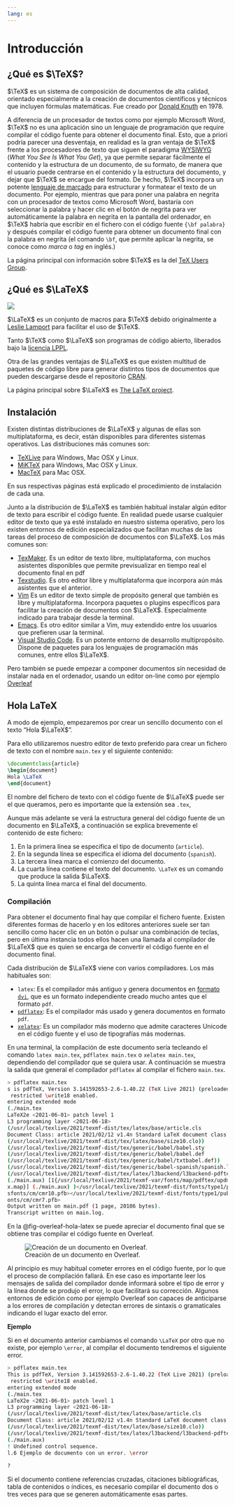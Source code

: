 ```yaml
---
lang: es
---
```


# Introducción 

## ¿Qué es $\TeX$?

$\TeX$ es un sistema de composición de documentos de alta calidad, orientado especialmente a la creación de documentos científicos y técnicos que incluyen fórmulas matemáticas. Fue creado por [Donald Knuth](https://es.wikipedia.org/wiki/Donald_Knuth) en 1978.

A diferencia de un procesador de textos como por ejemplo Microsoft Word, $\TeX$ no es una aplicación sino un lenguaje de programación que require compilar el código fuente para obtener el documento final. Esto, que a priori podría parecer una desventaja, en realidad es la gran ventaja de $\TeX$ frente a los procesadores de texto que siguen el paradigma [WYSIWYG](https://es.wikipedia.org/wiki/WYSIWYG) (_What You See Is What You Get_), ya que permite separar fácilmente el contenido y la estructura de un documento, de su formato, de manera que el usuario puede centrarse en el contenido y la estructura del documento, y dejar que $\TeX$ se encargue del formato. De hecho, $\TeX$ incorpora un potente [lenguaje de marcado](https://es.wikipedia.org/wiki/Lenguaje_de_marcado) para estructurar y formatear el texto de un documento. Por ejemplo, mientras que para poner una palabra en negrita con un procesador de textos como Microsoft Word, bastaría con seleccionar la palabra y hacer clic en el botón de negrita para ver automáticamente la palabra en negrita en la pantalla del ordenador, en $\TeX$ habría que escribir en el fichero con el código fuente `{\bf palabra}` y después compilar el código fuente para obtener un documento final con la palabra en negrita (el comando `\bf`, que permite aplicar la negrita, se conoce como _marca_ o _tag_ en inglés.)

La página principal con información sobre $\TeX$ es la del [TeX Users Group](https://www.tug.org/).

## ¿Qué es $\LaTeX$

![](img/logos/latex-project-logo.png)

$\LaTeX$ es un conjunto de macros para $\TeX$ debido originalmente a [Leslie Lamport](https://en.wikipedia.org/wiki/Leslie_Lamport) para facilitar el uso de $\TeX$.

Tanto $\TeX$ como $\LaTeX$ son programas de código abierto, liberados bajo la [licencia LPPL](https://www.latex-project.org/lppl.txt).

Otra de las grandes ventajas de $\LaTeX$ es que existen multitud de paquetes de código libre para generar distintos tipos de documentos que pueden descargarse desde el repositorio [CRAN](https://ctan.org/).

La página principal sobre $\LaTeX$ es [The LaTeX project](https://www.latex-project.org/).


## Instalación

Existen distintas distribuciones de $\LaTeX$ y algunas de ellas son multiplataforma, es decir, están disponibles para diferentes sistemas operativos. Las distribuciones más comunes son:

- [TeXLive](https://tug.org/texlive/) para Windows, Mac OSX y Linux.
- [MiKTeX]() para Windows, Mac OSX y Linux.
- [MacTeX](https://www.tug.org/mactex/) para Mac OSX.

En sus respectivas páginas está explicado el procedimiento de instalación de cada una.

Junto a la distribución de $\LaTeX$ es también habitual instalar algún editor de texto para escribir el código fuente. En realidad puede usarse cualquier editor de texto que ya esté instalado en nuestro sistema operativo, pero los existen entornos de edición especializados que facilitan muchas de las tareas del proceso de composición de documentos con $\LaTeX$. Los más comunes son:

- [TexMaker](http://www.xm1math.net/texmaker/). Es un editor de texto libre, multiplataforma, con muchos asistentes disponibles que permite previsualizar en tiempo real el documento final en pdf
- [Texstudio](http://www.texstudio.org/). Es otro editor libre y multiplataforma que incorpora aún más asistentes que el anterior. 
- [Vim](https://www.vim.org/) Es un editor de texto simple de propósito general que también es libre y multiplataforma. Incorpora paquetes o plugins específicos para facilitar la creación de documentos con $\LaTeX$. Especialmente indicado para trabajar desde la terminal.
- [Emacs](https://www.gnu.org/software/emacs/). Es otro editor similar a Vim, muy extendido entre los usuarios que prefieren usar la terminal.
- [Visual Studio Code](https://code.visualstudio.com/). Es un potente entorno de desarrollo multipropósito. Dispone de paquetes para los lenguajes de programación más comunes, entre ellos $\LaTeX$.

Pero también se puede empezar a componer documentos sin necesidad de instalar nada en el ordenador, usando un editor on-line como por ejemplo [Overleaf](https://www.overleaf.com/)

## Hola LaTeX

A modo de ejemplo, empezaremos por crear un sencillo documento con el texto "Hola $\LaTeX$".

Para ello utilizaremos nuestro editor de texto preferido para crear un fichero de texto con el nombre `main.tex` y el siguiente contenido:

```latex
\documentclass{article}
\begin{document}
Hola \LaTeX
\end{document}
```

:::{.callout-important}
El nombre del fichero de texto con el código fuente de $\LaTeX$ puede ser el que queramos, pero es importante que la extensión sea `.tex`,
:::

Aunque más adelante se verá la estructura general del código fuente de un documento en $\LaTeX$, a continuación se explica brevemente el contenido de este fichero:

1. En la primera línea se especifica el tipo de documento (`article`).
2. En la segunda línea se especifica el idioma del documento (`spanish`).
3. La tercera línea marca el comienzo del documento.
4. La cuarta línea contiene el texto del documento. `\LaTeX` es un comando que produce la salida $\LaTeX$.
5. La quinta línea marca el final del documento.

### Compilación

Para obtener el documento final hay que compilar el fichero fuente. Existen diferentes formas de hacerlo y en los editores anteriores suele ser tan sencillo como hacer clic en un botón o pulsar una combinación de teclas, pero en última instancia todos ellos hacen una llamada al compilador de $\LaTeX$ que es quien se encarga de convertir el código fuente en el documento final. 

Cada distribución de $\LaTeX$ viene con varios compiladores. Los más habituales son:

- `latex`: Es el compilador más antiguo y genera documentos en [formato `dvi`](https://es.wikipedia.org/wiki/DVI_(TeX)), que es un formato independiente creado mucho antes que el formato `pdf`.
- [`pdflatex`](https://www.tug.org/applications/pdftex/): Es el compilador más usado y genera documentos en formato `pdf`.
- [`xelatex`](https://tug.org/xetex/): Es un compilador más moderno que admite caracteres Unicode en el código fuente y el uso de tipografías más modernas.

En una terminal, la compilación de este documento sería tecleando el comando `latex main.tex`, `pdflatex main.tex` o `xelatex main.tex`, dependiendo del compilador que se quiera usar. A continuación se muestra la salida que general el compilador `pdflatex` al compilar el fichero `main.tex`.

```sh
> pdflatex main.tex 
s is pdfTeX, Version 3.141592653-2.6-1.40.22 (TeX Live 2021) (preloaded format=pdflatex)
 restricted \write18 enabled.
entering extended mode
(./main.tex
LaTeX2e <2021-06-01> patch level 1
L3 programming layer <2021-06-18>
(/usr/local/texlive/2021/texmf-dist/tex/latex/base/article.cls
Document Class: article 2021/02/12 v1.4n Standard LaTeX document class
(/usr/local/texlive/2021/texmf-dist/tex/latex/base/size10.clo))
(/usr/local/texlive/2021/texmf-dist/tex/generic/babel/babel.sty
(/usr/local/texlive/2021/texmf-dist/tex/generic/babel/babel.def
(/usr/local/texlive/2021/texmf-dist/tex/generic/babel/txtbabel.def))
(/usr/local/texlive/2021/texmf-dist/tex/generic/babel-spanish/spanish.ldf))
(/usr/local/texlive/2021/texmf-dist/tex/latex/l3backend/l3backend-pdftex.def)
(./main.aux) [1{/usr/local/texlive/2021/texmf-var/fonts/map/pdftex/updmap/pdfte
x.map}] (./main.aux) )</usr/local/texlive/2021/texmf-dist/fonts/type1/public/am
sfonts/cm/cmr10.pfb></usr/local/texlive/2021/texmf-dist/fonts/type1/public/amsf
onts/cm/cmr7.pfb>
Output written on main.pdf (1 page, 20106 bytes).
Transcript written on main.log.
```
En la @fig-overleaf-hola-latex se puede apreciar el documento final que se obtiene tras compilar el código fuente en Overleaf.

![Creación de un documento en Overleaf.](img/introduccion/overleaf-hola-latex.png){#fig-overleaf-hola-latex}

Al principio es muy habitual cometer errores en el código fuente, por lo que el proceso de compilación fallará. En ese caso es importante leer los mensajes de salida del compilador donde informará sobre el tipo de error y la línea donde se produjo el error, lo que facilitará su corrección. Algunos entornos de edición como por ejemplo Overleaf son capaces de anticiparse a los errores de compilación y detectan errores de sintaxis o gramaticales indicando el lugar exacto del error.

**Ejemplo**

Si en el documento anterior cambiamos el comando `\LaTeX` por otro que no existe, por ejemplo `\error`, al compilar el documento tendremos el siguiente error.

```sh
> pdflatex main.tex
This is pdfTeX, Version 3.141592653-2.6-1.40.22 (TeX Live 2021) (preloaded format=pdflatex)
 restricted \write18 enabled.
entering extended mode
(./main.tex
LaTeX2e <2021-06-01> patch level 1
L3 programming layer <2021-06-18>
(/usr/local/texlive/2021/texmf-dist/tex/latex/base/article.cls
Document Class: article 2021/02/12 v1.4n Standard LaTeX document class
(/usr/local/texlive/2021/texmf-dist/tex/latex/base/size10.clo))
(/usr/local/texlive/2021/texmf-dist/tex/latex/l3backend/l3backend-pdftex.def)
(./main.aux)
! Undefined control sequence.
l.6 Ejemplo de documento con un error. \error
                                             
? 
```

:::{.callout-warning}
Si el documento contiene referencias cruzadas, citaciones bibliográficas, tabla de contenidos o índices, es necesario compilar el documento dos o tres veces para que se generen automáticamente esas partes.
:::